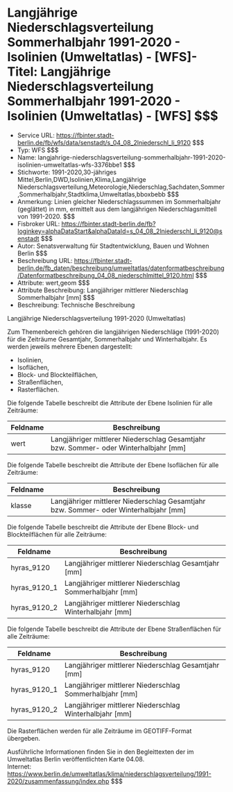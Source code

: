 # Langjährige Niederschlagsverteilung Sommerhalbjahr 1991-2020 - Isolinien (Umweltatlas) - [WFS]- Titel: Langjährige Niederschlagsverteilung Sommerhalbjahr 1991-2020 - Isolinien (Umweltatlas) - [WFS] $$$
- Service URL: https://fbinter.stadt-berlin.de/fb/wfs/data/senstadt/s_04_08_2lniederschl_li_9120 $$$
- Typ: WFS $$$
- Name: langjahrige-niederschlagsverteilung-sommerhalbjahr-1991-2020-isolinien-umweltatlas-wfs-3376bbe1 $$$
- Stichworte: 1991-2020,30-jähriges Mittel,Berlin,DWD,Isolinien,Klima,Langjährige Niederschlagsverteilung,Meteorologie,Niederschlag,Sachdaten,Sommer,Sommerhalbjahr,Stadtklima,Umweltatlas,bboxbebb $$$
- Anmerkung: Linien gleicher Niederschlagssummen im Sommerhalbjahr (geglättet) in mm, ermittelt aus dem langjährigen Niederschlagsmittell von 1991-2020. $$$
- Fisbroker URL: https://fbinter.stadt-berlin.de/fb?loginkey=alphaDataStart&alphaDataId=s_04_08_2lniederschl_li_9120@senstadt $$$
- Autor: Senatsverwaltung für Stadtentwicklung, Bauen und Wohnen Berlin $$$
- Beschreibung URL: https://fbinter.stadt-berlin.de/fb_daten/beschreibung/umweltatlas/datenformatbeschreibung/Datenformatbeschreibung_04_08_niederschlmittel_9120.html $$$
- Attribute: wert,geom $$$
- Attribute Beschreibung: Langjähriger mittlerer Niederschlag Sommerhalbjahr [mm] $$$
- Beschreibung: Technische Beschreibung 

Langjährige Niederschlagsverteilung 1991-2020 (Umweltatlas)

Zum Themenbereich gehören die langjährigen Niederschläge (1991-2020) für die Zeiträume Gesamtjahr, Sommerhalbjahr und Winterhalbjahr. Es werden jeweils mehrere Ebenen dargestellt:

* Isolinien,
* Isoflächen,
* Block- und Blockteilflächen,
* Straßenflächen,
* Rasterflächen.

Die folgende Tabelle beschreibt die Attribute der Ebene Isolinien für alle Zeiträume:

| **Feldname** | **Beschreibung**                                                                       |
| ------------ | -------------------------------------------------------------------------------------- |
| wert         | Langjähriger mittlerer Niederschlag Gesamtjahr bzw. Sommer- oder Winterhalbjahr \[mm\] |

Die folgende Tabelle beschreibt die Attribute der Ebene Isoflächen für alle Zeiträume:

| **Feldname** | **Beschreibung**                                                                       |
| ------------ | -------------------------------------------------------------------------------------- |
| klasse       | Langjähriger mittlerer Niederschlag Gesamtjahr bzw. Sommer- oder Winterhalbjahr \[mm\] |

Die folgende Tabelle beschreibt die Attribute der Ebene Block- und Blockteilflächen für alle Zeiträume:

| **Feldname**   | **Beschreibung**                                          |
| -------------- | --------------------------------------------------------- |
| hyras\_9120    | Langjähriger mittlerer Niederschlag Gesamtjahr \[mm\]     |
| hyras\_9120\_1 | Langjähriger mittlerer Niederschlag Sommerhalbjahr \[mm\] |
| hyras\_9120\_2 | Langjähriger mittlerer Niederschlag Winterhalbjahr \[mm\] |

Die folgende Tabelle beschreibt die Attribute der Ebene Straßenflächen für alle Zeiträume:

| **Feldname**   | **Beschreibung**                                          |
| -------------- | --------------------------------------------------------- |
| hyras\_9120    | Langjähriger mittlerer Niederschlag Gesamtjahr \[mm\]     |
| hyras\_9120\_1 | Langjähriger mittlerer Niederschlag Sommerhalbjahr \[mm\] |
| hyras\_9120\_2 | Langjähriger mittlerer Niederschlag Winterhalbjahr \[mm\] |

Die Rasterflächen werden für alle Zeiträume im GEOTIFF-Format übergeben.

Ausführliche Informationen finden Sie in den Begleittexten der im Umweltatlas Berlin veröffentlichten Karte 04.08.  
Internet: https://www.berlin.de/umweltatlas/klima/niederschlagsverteilung/1991-2020/zusammenfassung/index.php $$$
